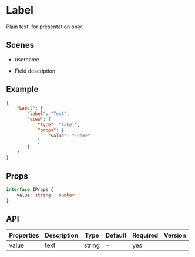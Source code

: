 # Label

Plain text, for presentation only.

## Scenes

- username

- Field description

## Example

```json
{
	"Label": {
		"label": "Text",
		"view": {
			"type": "label",
			"props": {
				"value": ":name"
			}
		}
	}
}
```

## Props

```ts
interface IProps {
	value: string | number
}
```

## API

| Properties | Description | Type   | Default | Required | Version |
| ---------- | ----------- | ------ | ------- | -------- | ------- |
| value      | text        | string | -       | yes      |         |

